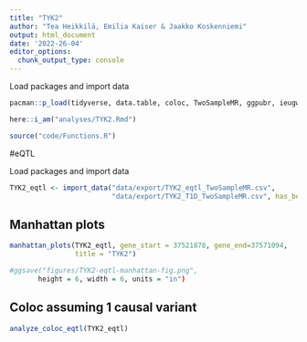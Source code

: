 ---
title: "TYK2"
author: "Tea Heikkilä, Emilia Kaiser & Jaakko Koskenniemi"
output: html_document
date: '2022-26-04'
editor_options:
  chunk_output_type: console
---

  Load packages and import data
```{r}
pacman::p_load(tidyverse, data.table, coloc, TwoSampleMR, ggpubr, ieugwasr, rio, here)

here::i_am("analyses/TYK2.Rmd")

source("code/Functions.R")

```


#eQTL

Load packages and import data
```{r}

TYK2_eqtl <- import_data("data/export/TYK2_eqtl_TwoSampleMR.csv", 
                         "data/export/TYK2_T1D_TwoSampleMR.csv", has_beta = FALSE)

```

## Manhattan plots
```{r}
manhattan_plots(TYK2_eqtl, gene_start = 37521878, gene_end=37571094, 
                title = "TYK2")

#ggsave("figures/TYK2-eqtl-manhattan-fig.png",
       height = 6, width = 6, units = "in")
```

## Coloc assuming 1 causal variant
```{r}
analyze_coloc_eqtl(TYK2_eqtl)

```

